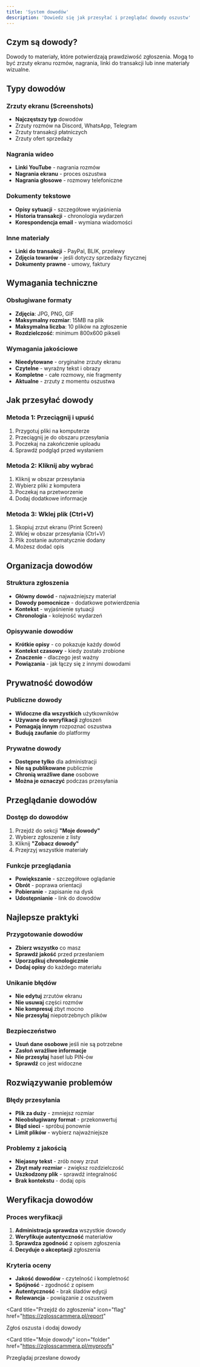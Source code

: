 ```yaml
---
title: 'System dowodów'
description: 'Dowiedz się jak przesyłać i przeglądać dowody oszustw'
---
```


## Czym są dowody?

Dowody to materiały, które potwierdzają prawdziwość zgłoszenia. Mogą to być zrzuty ekranu rozmów, nagrania, linki do transakcji lub inne materiały wizualne.

## Typy dowodów

### Zrzuty ekranu (Screenshots)
- **Najczęstszy typ** dowodów
- Zrzuty rozmów na Discord, WhatsApp, Telegram
- Zrzuty transakcji płatniczych
- Zrzuty ofert sprzedaży

### Nagrania wideo
- **Linki YouTube** - nagrania rozmów
- **Nagrania ekranu** - proces oszustwa
- **Nagrania głosowe** - rozmowy telefoniczne

### Dokumenty tekstowe
- **Opisy sytuacji** - szczegółowe wyjaśnienia
- **Historia transakcji** - chronologia wydarzeń
- **Korespondencja email** - wymiana wiadomości

### Inne materiały
- **Linki do transakcji** - PayPal, BLIK, przelewy
- **Zdjęcia towarów** - jeśli dotyczy sprzedaży fizycznej
- **Dokumenty prawne** - umowy, faktury

## Wymagania techniczne

### Obsługiwane formaty
- **Zdjęcia**: JPG, PNG, GIF
- **Maksymalny rozmiar**: 15MB na plik
- **Maksymalna liczba**: 10 plików na zgłoszenie
- **Rozdzielczość**: minimum 800x600 pikseli

### Wymagania jakościowe
- **Nieedytowane** - oryginalne zrzuty ekranu
- **Czytelne** - wyraźny tekst i obrazy
- **Kompletne** - całe rozmowy, nie fragmenty
- **Aktualne** - zrzuty z momentu oszustwa

## Jak przesyłać dowody

### Metoda 1: Przeciągnij i upuść
1. Przygotuj pliki na komputerze
2. Przeciągnij je do obszaru przesyłania
3. Poczekaj na zakończenie uploadu
4. Sprawdź podgląd przed wysłaniem

### Metoda 2: Kliknij aby wybrać
1. Kliknij w obszar przesyłania
2. Wybierz pliki z komputera
3. Poczekaj na przetworzenie
4. Dodaj dodatkowe informacje

### Metoda 3: Wklej plik (Ctrl+V)
1. Skopiuj zrzut ekranu (Print Screen)
2. Wklej w obszar przesyłania (Ctrl+V)
3. Plik zostanie automatycznie dodany
4. Możesz dodać opis

## Organizacja dowodów

### Struktura zgłoszenia
- **Główny dowód** - najważniejszy materiał
- **Dowody pomocnicze** - dodatkowe potwierdzenia
- **Kontekst** - wyjaśnienie sytuacji
- **Chronologia** - kolejność wydarzeń

### Opisywanie dowodów
- **Krótkie opisy** - co pokazuje każdy dowód
- **Kontekst czasowy** - kiedy zostało zrobione
- **Znaczenie** - dlaczego jest ważny
- **Powiązania** - jak łączy się z innymi dowodami

## Prywatność dowodów

### Publiczne dowody
- **Widoczne dla wszystkich** użytkowników
- **Używane do weryfikacji** zgłoszeń
- **Pomagają innym** rozpoznać oszustwa
- **Budują zaufanie** do platformy

### Prywatne dowody
- **Dostępne tylko** dla administracji
- **Nie są publikowane** publicznie
- **Chronią wrażliwe dane** osobowe
- **Można je oznaczyć** podczas przesyłania

## Przeglądanie dowodów

### Dostęp do dowodów
1. Przejdź do sekcji **"Moje dowody"**
2. Wybierz zgłoszenie z listy
3. Kliknij **"Zobacz dowody"**
4. Przejrzyj wszystkie materiały

### Funkcje przeglądania
- **Powiększanie** - szczegółowe oglądanie
- **Obrót** - poprawa orientacji
- **Pobieranie** - zapisanie na dysk
- **Udostępnianie** - link do dowodów

## Najlepsze praktyki

### Przygotowanie dowodów
- **Zbierz wszystko** co masz
- **Sprawdź jakość** przed przesłaniem
- **Uporządkuj chronologicznie**
- **Dodaj opisy** do każdego materiału

### Unikanie błędów
- **Nie edytuj** zrzutów ekranu
- **Nie usuwaj** części rozmów
- **Nie kompresuj** zbyt mocno
- **Nie przesyłaj** niepotrzebnych plików

### Bezpieczeństwo
- **Usuń dane osobowe** jeśli nie są potrzebne
- **Zasłoń wrażliwe informacje**
- **Nie przesyłaj** haseł lub PIN-ów
- **Sprawdź** co jest widoczne

## Rozwiązywanie problemów

### Błędy przesyłania
- **Plik za duży** - zmniejsz rozmiar
- **Nieobsługiwany format** - przekonwertuj
- **Błąd sieci** - spróbuj ponownie
- **Limit plików** - wybierz najważniejsze

### Problemy z jakością
- **Niejasny tekst** - zrób nowy zrzut
- **Zbyt mały rozmiar** - zwiększ rozdzielczość
- **Uszkodzony plik** - sprawdź integralność
- **Brak kontekstu** - dodaj opis

## Weryfikacja dowodów

### Proces weryfikacji
1. **Administracja sprawdza** wszystkie dowody
2. **Weryfikuje autentyczność** materiałów
3. **Sprawdza zgodność** z opisem zgłoszenia
4. **Decyduje o akceptacji** zgłoszenia

### Kryteria oceny
- **Jakość dowodów** - czytelność i kompletność
- **Spójność** - zgodność z opisem
- **Autentyczność** - brak śladów edycji
- **Relewancja** - powiązanie z oszustwem

<Card
  title="Przejdź do zgłoszenia"
  icon="flag"
  href="https://zglosscammera.pl/report"
>
  Zgłoś oszusta i dodaj dowody
</Card>

<Card
  title="Moje dowody"
  icon="folder"
  href="https://zglosscammera.pl/myproofs"
>
  Przeglądaj przesłane dowody
</Card>
